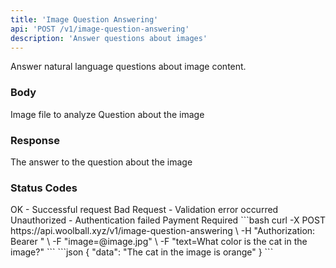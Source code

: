 ```yaml
---
title: 'Image Question Answering'
api: 'POST /v1/image-question-answering'
description: 'Answer questions about images'
---
```


Answer natural language questions about image content.

### Body

<ParamField body="image" type="string" format="binary" required>
  Image file to analyze
</ParamField>

<ParamField body="text" type="string" required>
  Question about the image
</ParamField>

### Response

<ResponseField name="data" type="string">
  The answer to the question about the image
</ResponseField>

### Status Codes

<ResponseField name="200" type="object">
  OK - Successful request
</ResponseField>

<ResponseField name="400" type="object">
  Bad Request - Validation error occurred
</ResponseField>

<ResponseField name="401" type="object">
  Unauthorized - Authentication failed
</ResponseField>

<ResponseField name="402" type="object">
  Payment Required
</ResponseField>

<RequestExample>
```bash
curl -X POST https://api.woolball.xyz/v1/image-question-answering \
  -H "Authorization: Bearer <YOUR_API_KEY>" \
  -F "image=@image.jpg" \
  -F "text=What color is the cat in the image?"
```
</RequestExample>

<ResponseExample>
```json
{
  "data": "The cat in the image is orange"
}
```
</ResponseExample>
